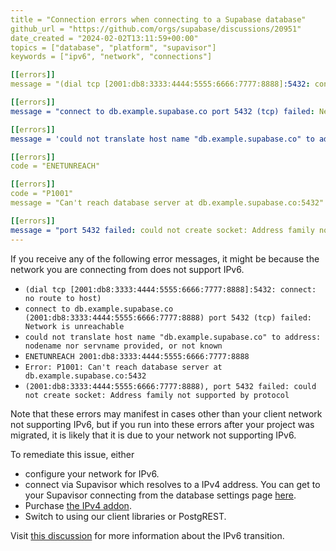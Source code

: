 ```yaml
---
title = "Connection errors when connecting to a Supabase database"
github_url = "https://github.com/orgs/supabase/discussions/20951"
date_created = "2024-02-02T13:11:59+00:00"
topics = ["database", "platform", "supavisor"]
keywords = ["ipv6", "network", "connections"]

[[errors]]
message = "(dial tcp [2001:db8:3333:4444:5555:6666:7777:8888]:5432: connect: no route to host)"

[[errors]]
message = "connect to db.example.supabase.co port 5432 (tcp) failed: Network is unreachable"

[[errors]]
message = 'could not translate host name "db.example.supabase.co" to address: nodename nor servname provided, or not known'

[[errors]]
code = "ENETUNREACH"

[[errors]]
code = "P1001"
message = "Can't reach database server at db.example.supabase.co:5432"

[[errors]]
message = "port 5432 failed: could not create socket: Address family not supported by protocol"
---
```


If you receive any of the following error messages, it might be because the network you are connecting from does not support IPv6.

- `(dial tcp [2001:db8:3333:4444:5555:6666:7777:8888]:5432: connect: no route to host)`
- `connect to db.example.supabase.co (2001:db8:3333:4444:5555:6666:7777:8888) port 5432 (tcp) failed: Network is unreachable`
- `could not translate host name "db.example.supabase.co" to address: nodename nor servname provided, or not known`
- `ENETUNREACH 2001:db8:3333:4444:5555:6666:7777:8888`
- `Error: P1001: Can't reach database server at db.example.supabase.co:5432`
- `(2001:db8:3333:4444:5555:6666:7777:8888), port 5432 failed: could not create socket: Address family not supported by protocol`

Note that these errors may manifest in cases other than your client network not supporting IPv6, but if you run into these errors after your project was migrated, it is likely that it is due to your network not supporting IPv6.

To remediate this issue, either

- configure your network for IPv6.
- connect via Supavisor which resolves to a IPv4 address. You can get to your Supavisor connecting from the database settings page [here](https://supabase.com/dashboard/project/_/settings/database).
- Purchase [the IPv4 addon](https://supabase.com/docs/guides/platform/ipv4-address).
- Switch to using our client libraries or PostgREST.

Visit [this discussion](https://github.com/orgs/supabase/discussions/17817) for more information about the IPv6 transition.
